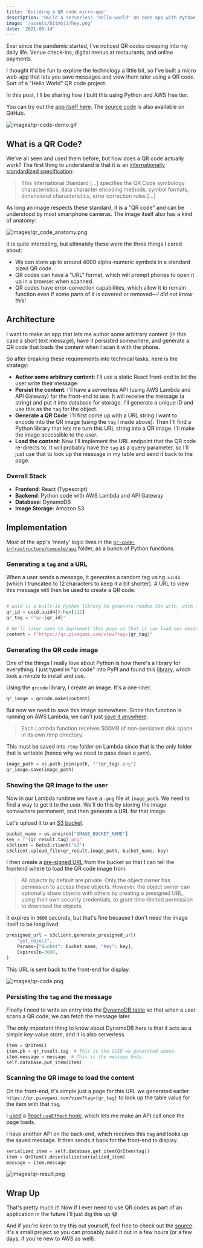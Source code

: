 ```yaml
---
title: 'Building a QR code micro-app'
description: "Build a serverless 'hello-world' QR code app with Python and AWS."
image: '/assets/bitmoji/hey.png'
date: '2021-08-14'
---
```


Ever since the pandemic started, I've noticed QR codes creeping into my daily life. Venue check-ins, digital menus at restaurants, and online payments.

I thought it'd be fun to explore the technology a little bit, so I've built a micro web-app that lets you save messages and view them later using a QR code. Sort of a "Hello World" QR code project.

In this post, I'll be sharing how I built this using Python and AWS free tier.

You can try out the [app itself here](https://qr.pixegami.com/). The [source code](https://github.com/pixegami/qr-code-webapp) is also available on GitHub.

![images/qr-code-demo.gif](https://cdn.hashnode.com/res/hashnode/image/upload/v1628899108564/NGWiGc3-w.gif)

## What is a QR Code?

We've all seen and used them before, but how does a QR code actually work? The first thing to understand is that it is an [internationally standardized specification](https://www.iso.org/obp/ui/#iso:std:iso-iec:18004:ed-3:v1:en):

> This International Standard [...] specifies the QR Code symbology characteristics, data character encoding methods, symbol formats, dimensional characteristics, error correction rules [...]

As long an image respects these standard, it is a "QR code" and can be understood by most smartphone cameras. The image itself also has a kind of anatomy:

![images/qr_code_anatomy.png](https://cdn.hashnode.com/res/hashnode/image/upload/v1628900340423/NSYNLARYu.png)

It is quite interesting, but ultimately these were the three things I cared about:

- We can store up to around 4000 alpha-numeric symbols in a standard sized QR code.
- QR codes can have a "URL" format, which will prompt phones to open it up in a browser when scanned.
- QR codes have error-correction capabilities, which allow it to remain function even if some parts of it is covered or removed—_I did not know this!_

## Architecture

I want to make an app that lets me author some arbitrary content (in this case a short text message), have it persisted somewhere, and generate a QR code that loads the content when I scan it with the phone.

So after breaking these requirements into technical tasks, here is the strategy:

- **Author some arbitrary content**: I'll use a static React front-end to let the user write their message.
- **Persist the content**: I'll have a serverless API (using AWS Lambda and API Gateway) for the front-end to use. It will receive the message (a string) and put it into database for storage. I'll generate a unique ID and use this as the `tag` for the object.
- **Generate a QR Code**: I'll first come up with a URL string I want to encode into the QR image (using the `tag` I made above). Then I'll find a Python library that lets me turn this URL string into a QR image. I'll make the image accessible to the user.
- **Load the content**: Now I'll implement the URL endpoint that the QR code re-directs to. It will probably have the `tag` as a query parameter, so I'll just use that to look up the message in my table and send it back to the page.

### Overall Stack

- **Frontend**: React (Typescript)
- **Backend**: Python code with AWS Lambda and API Gateway
- **Database**: DynamoDB
- **Image Storage**: Amazon S3

## Implementation

Most of the app's 'meaty' logic lives in the [`qr-code-infrastructure/compute/api`](https://github.com/pixegami/qr-code-webapp/tree/main/qr-code-infrastructure/compute/api) folder, as a bunch
of Python functions.

### Generating a `tag` and a URL

When a user sends a message, it generates a random tag using `uuid4` (which I truncated to 12
characters to keep it a bit shorter). A URL to view this message will then be used to create a QR code.

```python

# uuid is a built-in Python library to generate random IDs with, with low chance of collision.
qr_id = uuid.uuid4().hex[:12]
qr_tag = f"qr-{qr_id}"

# We'll later have to implement this page so that it can load our message with the given tag.
content = f"https://qr.pixegami.com/view?tag={qr_tag}"
```

### Generating the QR code image

One of the things I really love about Python is how there's a library for everything. I just typed in "qr code" into PyPI and found this [library](https://pypi.org/project/qrcode/), which took a minute to install and use.

Using the `qrcode` library, I create an image. It's a one-liner.

```python
qr_image = qrcode.make(content)
```

But now we need to save this image somewhere. Since this function is running on AWS Lambda, we can't just [save it anywhere](https://aws.amazon.com/lambda/faqs/).

> Each Lambda function receives 500MB of non-persistent disk space in its own /tmp directory.

This must be saved into `/tmp` folder on Lambda
since that is the only folder that is writable (hence why we need to pass down a `path`).

```python
image_path = os.path.join(path, f"{qr_tag}.png")
qr_image.save(image_path)
```

### Showing the QR image to the user

Now in our Lambda runtime we have a `.png` file at `image_path`. We need to find a way to get it to the user. We'll do this by storing the image somewhere permanent, and then generate a URL for that image.

Let's upload it to an [S3 bucket](https://aws.amazon.com/s3/?nc2=h_ql_prod_fs_s3).

```python
bucket_name = os.environ["IMAGE_BUCKET_NAME"]
key = f"{qr_result.tag}.png"
s3client = boto3.client("s3")
s3client.upload_file(qr_result.image_path, bucket_name, key)
```

I then create a [pre-signed URL](https://docs.aws.amazon.com/AmazonS3/latest/userguide/ShareObjectPreSignedURL.html) from the bucket so that I can tell the frontend where to load the
QR code image from.

> All objects by default are private. Only the object owner has permission to access these objects. However, the object owner can optionally share objects with others by creating a presigned URL, using their own security credentials, to grant time-limited permission to download the objects.

It expires in `3600` seconds, but that's fine because I don't need the image
itself to be long lived.

```python
presigned_url = s3client.generate_presigned_url(
    "get_object",
    Params={"Bucket": bucket_name, "Key": key},
    ExpiresIn=3600,
)
```

This URL is sent back to the front-end for display.

![images/qr-code.png](https://cdn.hashnode.com/res/hashnode/image/upload/v1628903696663/uU7ksdnrL.png)

### Persisting the `tag` and the message

Finally I need to write an entry into the [DynamoDB table](https://aws.amazon.com/dynamodb/) so that when a user scans a QR code, we can fetch the message later.

The only important thing to know about DynamoDB here is that it acts as a simple key-value store, and it is also serverless.

```python
item = QrItem()
item.pk = qr_result.tag  # This is the UUID we generated above.
item.message = message  # This is the message body.
self.database.put_item(item)
```

### Scanning the QR image to load the content

On the front-end, it's simple just a page for this URL we generated earlier `https://qr.pixegami.com/view?tag={qr_tag}` to look up the table value for the item with that `tag`.

I [used](https://github.com/pixegami/qr-code-webapp/blob/main/qr-code-site/src/components/pages/ViewPage.tsx#L19) a [React `useEffect` hook](https://reactjs.org/docs/hooks-effect.html), which lets me make an API call once the page loads.

I have another API on the back-end, which receives this `tag` and looks up the saved message. It then sends it back for the front-end to display.

```python
serialized_item = self.database.get_item(QrItem(tag))
item = QrItem().deserialize(serialized_item)
message = item.message
```

![images/qr-result.png](https://cdn.hashnode.com/res/hashnode/image/upload/v1628903629263/V2Jg0j8r3.png)

## Wrap Up

That's pretty much it! Now if I ever need to use QR codes as part of an application in the future I'll just dig this up 😅

And if you're keen to try this out yourself, feel free to check out the [source](https://github.com/pixegami/qr-code-webapp). It's a small project so you can probably build it out in a few hours (or a few days, if you're new to AWS as well).
